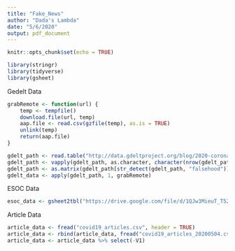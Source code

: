 ```yaml
---
title: "Fake_News"
author: "Dada's Lambda"
date: "5/6/2020"
output: pdf_document
---
```


```r
knitr::opts_chunk$set(echo = TRUE)
```


```r
library(stringr)
library(tidyverse)
library(gsheet)
```

Gedelt Data
```r
grabRemote <- function(url) {
    temp <- tempfile()
    download.file(url, temp)
    aap.file <- read.csv(gzfile(temp), as.is = TRUE)
    unlink(temp)
    return(aap.file)
}

gdelt_path <- read.table("http://data.gdeltproject.org/blog/2020-coronavirus-narrative/live_onlinenews/MASTERFILELIST.TXT")
gdelt_path <- vapply(gdelt_path, as.character, character(nrow(gdelt_path)))
gdelt_path <- as.matrix(gdelt_path[str_detect(gdelt_path, "falsehood")])
gdelt_data <- apply(gdelt_path, 1, grabRemote)
```

ESOC Data
```r
esoc_data <- gsheet2tbl("https://drive.google.com/file/d/1QJw3MieuT_T529RaACPhg3WgEQBmJ4jK/view")
```
Article Data
```r
article_data <- fread("covid19_articles.csv", header = TRUE)
article_data <- rbind(article_data, fread("covid19_articles_20200504.csv", header = TRUE))
article_data <- article_data %>% select(-V1)
```

